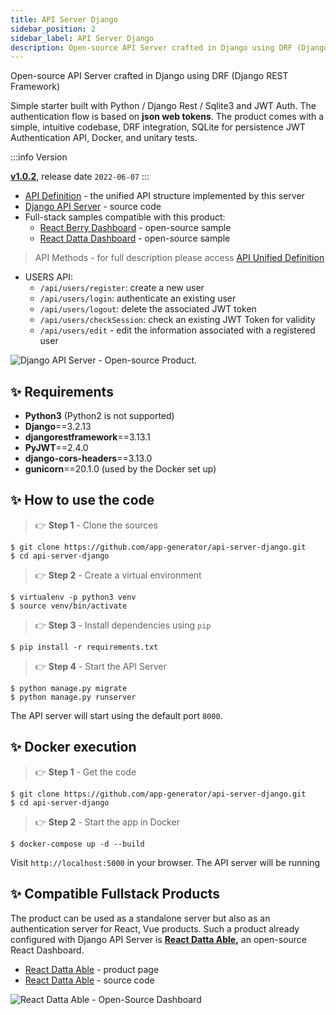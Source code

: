 ```yaml
---
title: API Server Django
sidebar_position: 2
sidebar_label: API Server Django
description: Open-source API Server crafted in Django using DRF (Django REST Framework)
---
```



<SubHeading color="#25c2a0">Open-source API Server crafted in Django using DRF (Django REST Framework)</SubHeading>

Simple starter built with Python / Django Rest / Sqlite3 and JWT Auth. The authentication flow is based on **json web tokens**. The product comes with a simple, intuitive codebase, DRF integration, SQLite for persistence JWT Authentication API, Docker, and unitary tests.

:::info Version

[**v1.0.2**](https://github.com/app-generator/api-server-django/releases), release date `2022-06-07`
:::

- [API Definition](api-unified-definition.mdx) - the unified API structure implemented by this server
- [Django API Server](https://github.com/app-generator/api-server-django) - source code
- Full-stack samples compatible with this product:
  - [React Berry Dashboard](https://github.com/app-generator/react-berry-admin-template) - open-source sample
  - [React Datta Dashboard](https://github.com/app-generator/react-datta-able-dashboard) - open-source sample

> API Methods - for full description please access [API Unified Definition](api-unified-definition.mdx)

- USERS API:
  - `/api/users/register`: create a new user
  - `/api/users/login`: authenticate an existing user
  - `/api/users/logout`: delete the associated JWT token
  - `/api/users/checkSession`: check an existing JWT Token for validity
  - `/api/users/edit` - edit the information associated with a registered user

![Django API Server - Open-source Product.](../../../static/assets/api-cover-django-xs.jpg)

## ✨ Requirements

- **Python3** (Python2 is not supported)
- **Django**==3.2.13
- **djangorestframework**==3.13.1
- **PyJWT**==2.4.0
- **django-cors-headers**==3.13.0
- **gunicorn**==20.1.0 (used by the Docker set up)

## ✨ How to use the code

> 👉 **Step 1** - Clone the sources

```
$ git clone https://github.com/app-generator/api-server-django.git
$ cd api-server-django
```

> 👉 **Step 2** - Create a virtual environment

```
$ virtualenv -p python3 venv
$ source venv/bin/activate
```

> 👉 **Step 3** - Install dependencies using `pip`

```
$ pip install -r requirements.txt
```

> 👉 **Step 4** - Start the API Server

```
$ python manage.py migrate
$ python manage.py runserver
```

The API server will start using the default port `8000`.

## ✨ **Docker execution**

> 👉 **Step 1** - Get the code

```
$ git clone https://github.com/app-generator/api-server-django.git
$ cd api-server-django
```

> 👉 **Step 2** - Start the app in Docker

```
$ docker-compose up -d --build
```

Visit `http://localhost:5000` in your browser. The API server will be running

## ✨ Compatible Fullstack Products

The product can be used as a standalone server but also as an authentication server for React, Vue products. Such a product already configured with Django API Server is [**React Datta Able**](https://appseed.us/product/datta-able/api-server-nodejs/react/)**,** an open-source React Dashboard.

- [React Datta Able](https://appseed.us/product/datta-able/api-server-nodejs/react/) - product page
- [React Datta Able](https://github.com/app-generator/react-datta-able-dashboard) - source code

![React Datta Able - Open-Source Dashboard](../../../static/assets/react-datta-able-cover.jpg)
